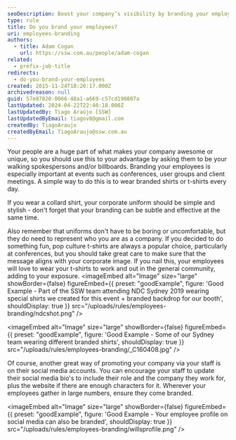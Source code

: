 ```yaml
---
seoDescription: Boost your company’s visibility by branding your employees with custom uniforms or social media bios, enhancing your corporate image
type: rule
title: Do you brand your employees?
uri: employees-branding
authors:
  - title: Adam Cogan
    url: https://ssw.com.au/people/adam-cogan
related:
  - prefix-job-title
redirects:
  - do-you-brand-your-employees
created: 2015-11-24T18:20:17.000Z
archivedreason: null
guid: 57e87820-0066-48a1-a669-c57cd190807a
lastUpdated: 2024-04-22T22:40:18.000Z
lastUpdatedBy: Tiago Araújo [SSW]
lastUpdatedByEmail: tiagov8@gmail.com
createdBy: TiagoAraujo
createdByEmail: TiagoAraujo@ssw.com.au
---
```

Your people are a huge part of what makes your company awesome or unique, so you should use this to your advantage by asking them to be your walking spokespersons and/or billboards. Branding your employees is especially important at events such as conferences, user groups and client meetings. A simple way to do this is to wear branded shirts or t-shirts every day.

If you wear a collard shirt, your corporate uniform should be simple and stylish - don't forget that your branding can be subtle and effective at the same time.

Also remember that uniforms don't have to be boring or uncomfortable, but they do need to represent who you are as a company. If you decided to do something fun, pop culture t-shirts are always a popular choice, particularly at conferences, but you should take great care to make sure that the message aligns with your corporate image. If you nail this, your employees will love to wear your t-shirts to work and out in the general community, adding to your exposure.
<imageEmbed
  alt="Image"
  size="large"
  showBorder={false}
  figureEmbed={{
    preset: "goodExample",
    figure: 'Good Example - Part of the SSW team attending NDC Sydney 2019 wearing special shirts we created for this event + branded backdrop for our booth',
    shouldDisplay: true
  }}
  src="/uploads/rules/employees-branding/ndcshot.png"
/>

<imageEmbed
  alt="Image"
  size="large"
  showBorder={false}
  figureEmbed={{
    preset: "goodExample",
    figure: 'Good Example - Some of our Sydney team wearing different branded shirts',
    shouldDisplay: true
  }}
  src="/uploads/rules/employees-branding/_C160408.jpg"
/>

Of course, another great way of promoting your company via your staff is on their social media accounts. You can encourage your staff to update their social media bio's to include their role and the company they work for, plus the website if there are enough characters for it.
Wherever your employees gather in large numbers, ensure they come branded.

<imageEmbed
  alt="Image"
  size="large"
  showBorder={false}
  figureEmbed={{
    preset: "goodExample",
    figure: 'Good Example - Your employee profile on social media can also be branded',
    shouldDisplay: true
  }}
  src="/uploads/rules/employees-branding/willsprofile.png"
/>
